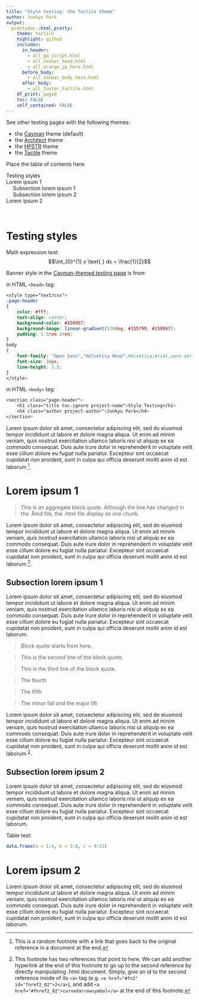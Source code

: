 ```yaml
---
title: "Style testing: the Tactile theme"
author: Junkyu Park
output: 
  prettydoc::html_pretty:
    theme: tactile
    highlight: github
    includes:
      in_header: 
        - all_ga_script.html
        - all_navbar_head.html
        - all_orange_jp_here.html
      before_body:
        - all_navbar_body_here.html
      after_body:
        - all_footer_tactile.html
    df_print: paged
    toc: FALSE
    self_contained: FALSE
---
```


See other testing pages with the following themes:

* the [Cayman](testing.html) theme (default)
* the [Architect](testing_architect.html) theme
* the [HPSTR](testing_hpstr.html) theme
* the [Tactile](testing_tactile.html) theme


Place the table of contents here:

<!--html_preserve-->
<div id="TOC" class="toc" style="padding:0 2rem 0 0;">
<ul style="list-style:none;">
<li><a href="#testing-styles">Testing styles</a></li>
<li><a href="#lorem-ipsum-1">Lorem ipsum 1</a><ul>
<li><a href="#subsection-lorem-ipsum-1">Subsection lorem ipsum 1</a></li>
<li><a href="#subsection-lorem-ipsum-2">Subsection lorem ipsum 2</a></li>
</ul></li>
<li><a href="#lorem-ipsum-2">Lorem ipsum 2</a></li>
</ul>
</div>
&nbsp;
<!--/html_preserve-->


# Testing styles

Math expression test: $$\int_{0}^{1} x \text{ } dx = \frac{1}{2}$$

Banner style in the [Cayman-themed testing page](testing.html) is from:

in HTML `<head>` tag:

```css
<style type="text/css">
.page-header
{
    color: #fff;
    text-align: center;
    background-color: #159957;
    background-image: linear-gradient(120deg, #155799, #159957);
    padding: 1.5rem 2rem;
}
body
{
    font-family: "Open Sans","Helvetica Neue",Helvetica,Arial,sans-serif;
    font-size: 16px;
    line-height: 1.5;
}
</style>
```

in HTML `<body>` tag:

```css
<section class="page-header">
    <h1 class="title toc-ignore project-name">Style Testing</h1>
    <h4 class="author project-author">Junkyu Park</h4>
</section>
```

Lorem ipsum dolor sit amet, consectetur adipiscing elit, sed do eiusmod tempor incididunt ut labore et dolore magna aliqua. Ut enim ad minim veniam, quis nostrud exercitation ullamco laboris nisi ut aliquip ex ea commodo consequat. Duis aute irure dolor in reprehenderit in voluptate velit esse cillum dolore eu fugiat nulla pariatur. Excepteur sint occaecat cupidatat non proident, sunt in culpa qui officia deserunt mollit anim id est laborum [^1].

[^1]: This is a random footnote with a link that goes back to the original reference in a document at the end.

# Lorem ipsum 1

> This is an aggregate block quote.
> Although the line has changed in the .Rmd file,
> the .html file display as one chunk.

Lorem ipsum dolor sit amet, consectetur adipiscing elit, sed do eiusmod tempor incididunt ut labore et dolore magna aliqua. Ut enim ad minim veniam, quis nostrud exercitation ullamco laboris nisi ut aliquip ex ea commodo consequat. Duis aute irure dolor in reprehenderit in voluptate velit esse cillum dolore eu fugiat nulla pariatur. Excepteur sint occaecat cupidatat non proident, sunt in culpa qui officia deserunt mollit anim id est laborum [^2].

## Subsection lorem ipsum 1

Lorem ipsum dolor sit amet, consectetur adipiscing elit, sed do eiusmod tempor incididunt ut labore et dolore magna aliqua. Ut enim ad minim veniam, quis nostrud exercitation ullamco laboris nisi ut aliquip ex ea commodo consequat. Duis aute irure dolor in reprehenderit in voluptate velit esse cillum dolore eu fugiat nulla pariatur. Excepteur sint occaecat cupidatat non proident, sunt in culpa qui officia deserunt mollit anim id est laborum.

> Block quote starts from here.

> This is the second line of the block quote.

> This is the third line of the block quote.

> The fourth

> The fifth

> The minor fall and the major lift

Lorem ipsum dolor sit amet, consectetur adipiscing elit, sed do eiusmod tempor incididunt ut labore et dolore magna aliqua. Ut enim ad minim veniam, quis nostrud exercitation ullamco laboris nisi ut aliquip ex ea commodo consequat. Duis aute irure dolor in reprehenderit in voluptate velit esse cillum dolore eu fugiat nulla pariatur. Excepteur sint occaecat cupidatat non proident, sunt in culpa qui officia deserunt mollit anim id est laborum $\text{}$^[2](#fn2)^.

[^2]: This footnote has two references that point to here. We can add another hyperlink at the end of this footnote to go up to the second reference by directly manipulating .html document. Simply, give an id to the second reference inside of its `<a>` tag (e.g. `<a href="#fn2" id="fnref2_02">2</a>`), and add `<a href="#fnref2_02">curvedarrowsymbol</a>` at the end of this footnote.


## Subsection lorem ipsum 2

Lorem ipsum dolor sit amet, consectetur adipiscing elit, sed do eiusmod tempor incididunt ut labore et dolore magna aliqua. Ut enim ad minim veniam, quis nostrud exercitation ullamco laboris nisi ut aliquip ex ea commodo consequat. Duis aute irure dolor in reprehenderit in voluptate velit esse cillum dolore eu fugiat nulla pariatur. Excepteur sint occaecat cupidatat non proident, sunt in culpa qui officia deserunt mollit anim id est laborum.

Table test:

```r
data.frame(a = 1:4, b = 5:8, c = 9:12)
```

# Lorem ipsum 2

Lorem ipsum dolor sit amet, consectetur adipiscing elit, sed do eiusmod tempor incididunt ut labore et dolore magna aliqua. Ut enim ad minim veniam, quis nostrud exercitation ullamco laboris nisi ut aliquip ex ea commodo consequat. Duis aute irure dolor in reprehenderit in voluptate velit esse cillum dolore eu fugiat nulla pariatur. Excepteur sint occaecat cupidatat non proident, sunt in culpa qui officia deserunt mollit anim id est laborum.














